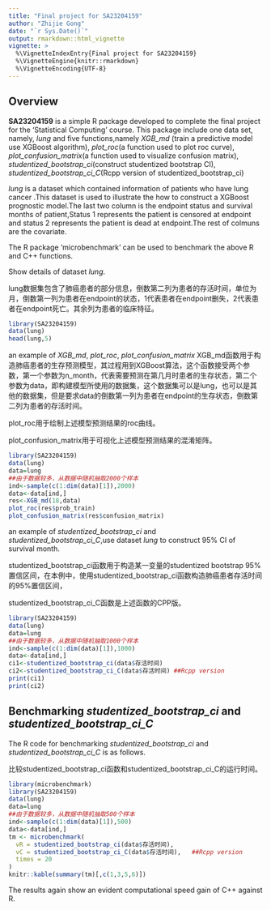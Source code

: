```yaml
---
title: "Final project for SA23204159"
author: "Zhijie Gong"
date: "`r Sys.Date()`"
output: rmarkdown::html_vignette
vignette: >
  %\VignetteIndexEntry{Final project for SA23204159}
  %\VignetteEngine{knitr::rmarkdown}
  %\VignetteEncoding{UTF-8}
---
```


## Overview

__SA23204159__ is a simple R package developed to complete the final project for the 'Statistical Computing' course. This package include one data set, namely, _lung_ and five functions,namely _XGB_md_
(train a predictive model use XGBoost algorithm), _plot_roc_(a function used to plot roc curve), _plot_confusion_matrix_(a function used to visualize confusion matrix), _studentized_bootstrap_ci_(construct studentized bootstrap CI), _studentized_bootstrap_ci_C_(Rcpp version of studentized_bootstrap_ci)

 _lung_ is a dataset which contained information of patients who have lung cancer .This dataset is used to illustrate the how to construct a XGBoost prognostic model.The last two column is the endpoint status and survival months of patient,Status 1 represents the patient is censored at endpoint and status 2 represents the patient is dead at endpoint.The rest of colmuns are the covariate.
 
The R package 'microbenchmark' can be used to benchmark the above R and C++ functions.

Show details of dataset _lung_.

lung数据集包含了肺癌患者的部分信息，倒数第二列为患者的存活时间，单位为月，倒数第一列为患者在endpoint的状态，1代表患者在endpoint删失，2代表患者在endpoint死亡。其余列为患者的临床特征。
```r
library(SA23204159)
data(lung)
head(lung,5)
```

an example of _XGB_md_, _plot_roc_, _plot_confusion_matrix_
XGB_md函数用于构造肺癌患者的生存预测模型，其过程用到XGBoost算法，这个函数接受两个参数，第一个参数为n_month，代表需要预测在第几月时患者的生存状态，第二个参数为data，即构建模型所使用的数据集，这个数据集可以是lung，也可以是其他的数据集，但是要求data的倒数第一列为患者在endpoint的生存状态，倒数第二列为患者的存活时间。

plot_roc用于绘制上述模型预测结果的roc曲线。

plot_confusion_matrix用于可视化上述模型预测结果的混淆矩阵。

```r
library(SA23204159)
data(lung)
data=lung
##由于数据较多，从数据中随机抽取2000个样本
ind<-sample(c(1:dim(data)[1]),2000)
data<-data[ind,]
res<-XGB_md(18,data)
plot_roc(res$prob_train)
plot_confusion_matrix(res$confusion_matrix)
```
an example of _studentized_bootstrap_ci_ and _studentized_bootstrap_ci_C_,use dataset _lung_ to construct 95% CI of survival month.

studentized_bootstrap_ci函数用于构造某一变量的studentized bootstrap 95%置信区间，在本例中，使用studentized_bootstrap_ci函数构造肺癌患者存活时间的95%置信区间，

studentized_bootstrap_ci_C函数是上述函数的CPP版。

```r
library(SA23204159)
data(lung)
data=lung
##由于数据较多，从数据中随机抽取1000个样本
ind<-sample(c(1:dim(data)[1]),1000)
data<-data[ind,]
ci1<-studentized_bootstrap_ci(data$存活时间)
ci2<-studentized_bootstrap_ci_C(data$存活时间) ##Rcpp version
print(ci1)
print(ci2)
```


## Benchmarking _studentized_bootstrap_ci_ and _studentized_bootstrap_ci_C_

The R code for benchmarking _studentized_bootstrap_ci_ and _studentized_bootstrap_ci_C_ is as follows.

比较studentized_bootstrap_ci函数和studentized_bootstrap_ci_C的运行时间。

```r
library(microbenchmark)
library(SA23204159)
data(lung)
data=lung
##由于数据较多，从数据中随机抽取500个样本
ind<-sample(c(1:dim(data)[1]),500)
data<-data[ind,]
tm <- microbenchmark(
  vR = studentized_bootstrap_ci(data$存活时间),
  vC = studentized_bootstrap_ci_C(data$存活时间),   ##Rcpp version
  times = 20
)
knitr::kable(summary(tm)[,c(1,3,5,6)])
```

The results again show an evident computational speed gain of C++ against R.

